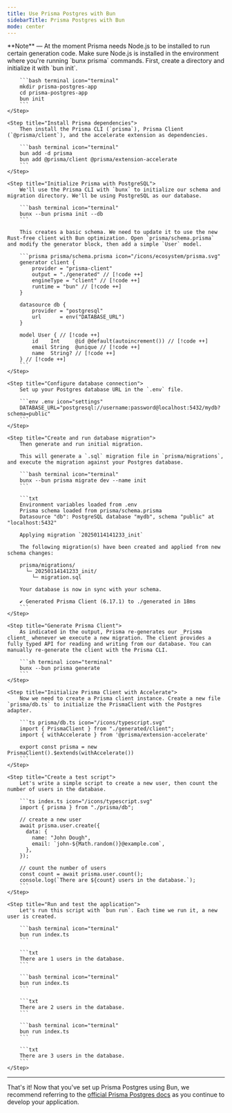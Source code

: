 ---
title: Use Prisma Postgres with Bun
sidebarTitle: Prisma Postgres with Bun
mode: center
---

<Note>
  **Note** — At the moment Prisma needs Node.js to be installed to run certain generation code. Make sure Node.js is
  installed in the environment where you're running `bunx prisma` commands.
</Note>

<Steps>
	<Step title="Create a new project">
		First, create a directory and initialize it with `bun init`.

    	```bash terminal icon="terminal"
    	mkdir prisma-postgres-app
    	cd prisma-postgres-app
    	bun init
    	```
    </Step>

    <Step title="Install Prisma dependencies">
    	Then install the Prisma CLI (`prisma`), Prisma Client (`@prisma/client`), and the accelerate extension as dependencies.

    	```bash terminal icon="terminal"
    	bun add -d prisma
    	bun add @prisma/client @prisma/extension-accelerate
    	```
    </Step>

    <Step title="Initialize Prisma with PostgreSQL">
    	We'll use the Prisma CLI with `bunx` to initialize our schema and migration directory. We'll be using PostgreSQL as our database.

    	```bash terminal icon="terminal"
    	bunx --bun prisma init --db
    	```

    	This creates a basic schema. We need to update it to use the new Rust-free client with Bun optimization. Open `prisma/schema.prisma` and modify the generator block, then add a simple `User` model.

    	```prisma prisma/schema.prisma icon="/icons/ecosystem/prisma.svg"
    	generator client {
    		provider = "prisma-client"
    		output = "./generated" // [!code ++]
    		engineType = "client" // [!code ++]
    		runtime = "bun" // [!code ++]
    	}

    	datasource db {
    		provider = "postgresql"
    		url      = env("DATABASE_URL")
    	}

    	model User { // [!code ++]
    		id    Int     @id @default(autoincrement()) // [!code ++]
    		email String  @unique // [!code ++]
    		name  String? // [!code ++]
    	} // [!code ++]
    	```
    </Step>

    <Step title="Configure database connection">
    	Set up your Postgres database URL in the `.env` file.

    	```env .env icon="settings"
    	DATABASE_URL="postgresql://username:password@localhost:5432/mydb?schema=public"
    	```
    </Step>

    <Step title="Create and run database migration">
    	Then generate and run initial migration.

    	This will generate a `.sql` migration file in `prisma/migrations`, and execute the migration against your Postgres database.

    	```bash terminal icon="terminal"
    	bunx --bun prisma migrate dev --name init
    	```

    	```txt
    	Environment variables loaded from .env
    	Prisma schema loaded from prisma/schema.prisma
    	Datasource "db": PostgreSQL database "mydb", schema "public" at "localhost:5432"

    	Applying migration `20250114141233_init`

    	The following migration(s) have been created and applied from new schema changes:

    	prisma/migrations/
    	  └─ 20250114141233_init/
    	    └─ migration.sql

    	Your database is now in sync with your schema.

    	✔ Generated Prisma Client (6.17.1) to ./generated in 18ms
    	```
    </Step>

    <Step title="Generate Prisma Client">
    	As indicated in the output, Prisma re-generates our _Prisma client_ whenever we execute a new migration. The client provides a fully typed API for reading and writing from our database. You can manually re-generate the client with the Prisma CLI.

    	```sh terminal icon="terminal"
    	bunx --bun prisma generate
    	```
    </Step>

    <Step title="Initialize Prisma Client with Accelerate">
    	Now we need to create a Prisma client instance. Create a new file `prisma/db.ts` to initialize the PrismaClient with the Postgres adapter.

    	```ts prisma/db.ts icon="/icons/typescript.svg"
    	import { PrismaClient } from "./generated/client";
    	import { withAccelerate } from '@prisma/extension-accelerate'

    	export const prisma = new PrismaClient().$extends(withAccelerate())
    	```
    </Step>

    <Step title="Create a test script">
    	Let's write a simple script to create a new user, then count the number of users in the database.

    	```ts index.ts icon="/icons/typescript.svg"
    	import { prisma } from "./prisma/db";

    	// create a new user
    	await prisma.user.create({
    	  data: {
    	    name: "John Dough",
    	    email: `john-${Math.random()}@example.com`,
    	  },
    	});

    	// count the number of users
    	const count = await prisma.user.count();
    	console.log(`There are ${count} users in the database.`);
    	```
    </Step>

    <Step title="Run and test the application">
    	Let's run this script with `bun run`. Each time we run it, a new user is created.

    	```bash terminal icon="terminal"
    	bun run index.ts
    	```

    	```txt
    	There are 1 users in the database.
    	```

    	```bash terminal icon="terminal"
    	bun run index.ts
    	```

    	```txt
    	There are 2 users in the database.
    	```

    	```bash terminal icon="terminal"
    	bun run index.ts
    	```

    	```txt
    	There are 3 users in the database.
    	```
    </Step>

</Steps>

---

That's it! Now that you've set up Prisma Postgres using Bun, we recommend referring to the [official Prisma Postgres docs](https://www.prisma.io/docs/postgres) as you continue to develop your application.
